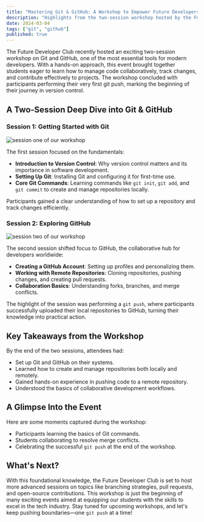```yaml
---
title: "Mastering Git & GitHub: A Workshop to Empower Future Developers"
description: "Highlights from the two-session workshop hosted by the Future Developer Club, covering Git basics, GitHub collaboration"
date: 2024-03-04
tags: ["git", "github"]
published: true
---
```


The Future Developer Club recently hosted an exciting two-session workshop on Git and GitHub,
one of the most essential tools for modern developers.
With a hands-on approach, this event brought together students eager to learn how to manage code collaboratively,
track changes, and contribute effectively to projects.
The workshop concluded with participants performing their very first git push, marking the beginning of their journey in version control.

## A Two-Session Deep Dive into Git & GitHub

### Session 1: Getting Started with Git

<img
  className="rounded-md border"
  alt="session one of our workshop"
  src="https://files.edgestore.dev/5iwpojmnomxbon5i/publicFiles/_public/27840afb-e6b4-4b53-980d-10729d74a668.jpg"
/>

The first session focused on the fundamentals:

- **Introduction to Version Control**: Why version control matters and its importance in software development.
- **Setting Up Git**: Installing Git and configuring it for first-time use.
- **Core Git Commands**: Learning commands like `git init`, `git add`, and `git commit` to create and manage repositories locally.

Participants gained a clear understanding of how to set up a repository and track changes efficiently.

### Session 2: Exploring GitHub

<img
  className="rounded-md border"
  alt="session two of our workshop"
  src="https://files.edgestore.dev/5iwpojmnomxbon5i/publicFiles/_public/c3d2d000-4580-40b3-baec-62a916f23980.jpg"
/>

The second session shifted focus to GitHub, the collaborative hub for developers worldwide:

- **Creating a GitHub Account**: Setting up profiles and personalizing them.
- **Working with Remote Repositories**: Cloning repositories, pushing changes, and creating pull requests.
- **Collaboration Basics**: Understanding forks, branches, and merge conflicts.

The highlight of the session was performing a `git push`, where participants successfully uploaded their local repositories to GitHub, turning their knowledge into practical action.

## Key Takeaways from the Workshop

By the end of the two sessions, attendees had:

- Set up Git and GitHub on their systems.
- Learned how to create and manage repositories both locally and remotely.
- Gained hands-on experience in pushing code to a remote repository.
- Understood the basics of collaborative development workflows.

## A Glimpse Into the Event

Here are some moments captured during the workshop:

- Participants learning the basics of Git commands.
- Students collaborating to resolve merge conflicts.
- Celebrating the successful `git push` at the end of the workshop.

## What's Next?

With this foundational knowledge, the Future Developer Club is set to host more advanced sessions on topics like branching strategies, pull requests, and open-source contributions. This workshop is just the beginning of many exciting events aimed at equipping our students with the skills to excel in the tech industry.
Stay tuned for upcoming workshops, and let's keep pushing boundaries—one `git push` at a time!
